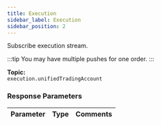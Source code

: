 ```yaml
---
title: Execution
sidebar_label: Execution
sidebar_position: 2
---
```


Subscribe execution stream.

:::tip
You may have multiple pushes for one order.
:::

**Topic:**<br/>
`execution.unifiedTradingAccount`

### Response Parameters
| Parameter | Type | Comments|
|:----- |:-----|----- |
